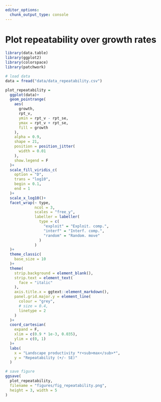 ```yaml
---
editor_options: 
  chunk_output_type: console
---
```


# Plot repeatability over growth rates

```r
library(data.table)
library(ggplot2)
library(colorspace)
library(patchwork)
```

```r
# load data
data = fread("data/data_repeatability.csv")
```


```r
plot_repeatability =
  ggplot(data)+
  geom_pointrange(
    aes(
      growth, 
      rpt_v,
      ymin = rpt_v - rpt_se,
      ymax = rpt_v + rpt_se,
      fill = growth
    ),
    alpha = 0.9,
    shape = 21,
    position = position_jitter(
      width = 0.01
    ),
    show.legend = F
  )+
  scale_fill_viridis_c(
    option = "D",
    trans = "log10",
    begin = 0.1,
    end = 1
  )+
  scale_x_log10()+
  facet_wrap(~ type,
             ncol = 3,
             scales = "free_y",
             labeller = labeller(
               type = c(
                 "exploit" = "Exploit. comp.",
                 "interf" = "Interf. comp.",
                 "random" = "Random. move"
               )
             )
  )+
  theme_classic(
    base_size = 10
  )+
  theme(
    strip.background = element_blank(),
    strip.text = element_text(
      face = "italic"
    ),
    axis.title.x = ggtext::element_markdown(),
    panel.grid.major.y = element_line(
      colour = "grey",
      # size = 0.4,
      linetype = 2
    )
  )+
  coord_cartesian(
    expand = F,
    xlim = c(0.9 * 1e-3, 0.035),
    ylim = c(0, 1)
  )+
  labs(
    x = "Landscape productivity *r<sub>max</sub>*",
    y = "Repeatability (+/- SE)"
  )

# save figure
ggsave(
  plot_repeatability,
  filename = "figures/fig_repeatability.png",
  height = 3, width = 5
)
```

